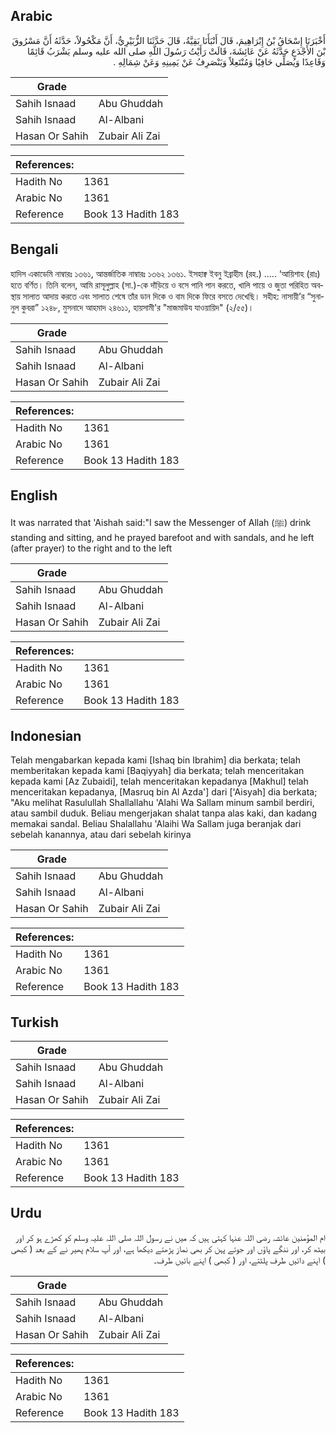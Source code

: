 ## Arabic


<div dir="rtl" lang="ar" style={{fontSize:'larger',backgroundColor:'#f8f9fa',padding:20}}>
أَخْبَرَنَا إِسْحَاقُ بْنُ إِبْرَاهِيمَ، قَالَ أَنْبَأَنَا بَقِيَّةُ، قَالَ حَدَّثَنَا الزُّبَيْرِيُّ، أَنَّ مَكْحُولاً، حَدَّثَهُ أَنَّ مَسْرُوقَ بْنَ الأَجْدَعِ حَدَّثَهُ عَنْ عَائِشَةَ، قَالَتْ رَأَيْتُ رَسُولَ اللَّهِ صلى الله عليه وسلم يَشْرَبُ قَائِمًا وَقَاعِدًا وَيُصَلِّي حَافِيًا وَمُنْتَعِلاً وَيَنْصَرِفُ عَنْ يَمِينِهِ وَعَنْ شِمَالِهِ ‏.‏
</div>
<div style={{backgroundColor:'#f8f9fa',padding:20, marginBottom: 10}}><table> <thead> <tr> <th>Grade</th> <th></th> </tr> </thead> <tbody> <tr><td>Sahih Isnaad</td><td>Abu Ghuddah</td></tr><tr><td>Sahih Isnaad</td><td>Al-Albani</td></tr><tr><td>Hasan Or Sahih</td><td>Zubair Ali Zai</td></tr></tbody></table><table> <thead> <tr> <th>References:</th> <th></th> </tr> </thead> <tbody><tr><td>Hadith No</td><td>1361</td></tr><tr><td>Arabic No</td><td>1361</td></tr><tr><td>Reference</td><td>Book 13 Hadith 183</td></tr></tbody></table></div>

## Bengali


<div dir="ltr" lang="bn" style={{fontSize:'larger',backgroundColor:'#f8f9fa',padding:20}}>
হাদিস একাডেমি নাম্বারঃ ১৩৬১, আন্তর্জাতিক নাম্বারঃ ১৩৬২ ১৩৬১. ইসহাক্ব ইবনু ইব্রাহীম (রহ.) ..... ‘আয়িশাহ (রাঃ) হতে বর্ণিত। তিনি বলেন, আমি রাসূলুল্লাহ (সা.)-কে দাঁড়িয়ে ও বসে পানি পান করতে, খালি পায়ে ও জুতা পরিহিত অবস্থায় সালাত আদায় করতে এবং সালাত শেষে তাঁর ডান দিকে ও বাম দিকে ফিরে বসতে দেখেছি। সহীহ: নাসায়ী’র “সুনানুল কুবরা” ১২৪৮, মুসনাদে আহমাদ ২৪৬১১, হায়সামী'র "মাজমাউয যাওয়ায়িদ" (২/৫৫)।
</div>
<div style={{backgroundColor:'#f8f9fa',padding:20, marginBottom: 10}}><table> <thead> <tr> <th>Grade</th> <th></th> </tr> </thead> <tbody> <tr><td>Sahih Isnaad</td><td>Abu Ghuddah</td></tr><tr><td>Sahih Isnaad</td><td>Al-Albani</td></tr><tr><td>Hasan Or Sahih</td><td>Zubair Ali Zai</td></tr></tbody></table><table> <thead> <tr> <th>References:</th> <th></th> </tr> </thead> <tbody><tr><td>Hadith No</td><td>1361</td></tr><tr><td>Arabic No</td><td>1361</td></tr><tr><td>Reference</td><td>Book 13 Hadith 183</td></tr></tbody></table></div>

## English


<div dir="ltr" lang="en" style={{fontSize:'larger',backgroundColor:'#f8f9fa',padding:20}}>
It was narrated that 'Aishah said:"I saw the Messenger of Allah (ﷺ) drink standing and sitting, and he prayed barefoot and with sandals, and he left (after prayer) to the right and to the left
</div>
<div style={{backgroundColor:'#f8f9fa',padding:20, marginBottom: 10}}><table> <thead> <tr> <th>Grade</th> <th></th> </tr> </thead> <tbody> <tr><td>Sahih Isnaad</td><td>Abu Ghuddah</td></tr><tr><td>Sahih Isnaad</td><td>Al-Albani</td></tr><tr><td>Hasan Or Sahih</td><td>Zubair Ali Zai</td></tr></tbody></table><table> <thead> <tr> <th>References:</th> <th></th> </tr> </thead> <tbody><tr><td>Hadith No</td><td>1361</td></tr><tr><td>Arabic No</td><td>1361</td></tr><tr><td>Reference</td><td>Book 13 Hadith 183</td></tr></tbody></table></div>

## Indonesian


<div dir="ltr" lang="id" style={{fontSize:'larger',backgroundColor:'#f8f9fa',padding:20}}>
Telah mengabarkan kepada kami [Ishaq bin Ibrahim] dia berkata; telah memberitakan kepada kami [Baqiyyah] dia berkata; telah menceritakan kepada kami [Az Zubaidi], telah menceritakan kepadanya [Makhul] telah menceritakan kepadanya, [Masruq bin Al Azda'] dari ['Aisyah] dia berkata; "Aku melihat Rasulullah Shallallahu 'Alahi Wa Sallam minum sambil berdiri, atau sambil duduk. Beliau mengerjakan shalat tanpa alas kaki, dan kadang memakai sandal. Beliau Shalallahu 'Alaihi Wa Sallam juga beranjak dari sebelah kanannya, atau dari sebelah kirinya
</div>
<div style={{backgroundColor:'#f8f9fa',padding:20, marginBottom: 10}}><table> <thead> <tr> <th>Grade</th> <th></th> </tr> </thead> <tbody> <tr><td>Sahih Isnaad</td><td>Abu Ghuddah</td></tr><tr><td>Sahih Isnaad</td><td>Al-Albani</td></tr><tr><td>Hasan Or Sahih</td><td>Zubair Ali Zai</td></tr></tbody></table><table> <thead> <tr> <th>References:</th> <th></th> </tr> </thead> <tbody><tr><td>Hadith No</td><td>1361</td></tr><tr><td>Arabic No</td><td>1361</td></tr><tr><td>Reference</td><td>Book 13 Hadith 183</td></tr></tbody></table></div>

## Turkish


<div dir="ltr" lang="tr" style={{fontSize:'larger',backgroundColor:'#f8f9fa',padding:20}}>

</div>
<div style={{backgroundColor:'#f8f9fa',padding:20, marginBottom: 10}}><table> <thead> <tr> <th>Grade</th> <th></th> </tr> </thead> <tbody> <tr><td>Sahih Isnaad</td><td>Abu Ghuddah</td></tr><tr><td>Sahih Isnaad</td><td>Al-Albani</td></tr><tr><td>Hasan Or Sahih</td><td>Zubair Ali Zai</td></tr></tbody></table><table> <thead> <tr> <th>References:</th> <th></th> </tr> </thead> <tbody><tr><td>Hadith No</td><td>1361</td></tr><tr><td>Arabic No</td><td>1361</td></tr><tr><td>Reference</td><td>Book 13 Hadith 183</td></tr></tbody></table></div>

## Urdu


<div dir="rtl" lang="ur" style={{fontSize:'larger',backgroundColor:'#f8f9fa',padding:20}}>
ام المؤمنین عائشہ رضی اللہ عنہا کہتی ہیں کہ میں نے رسول اللہ صلی اللہ علیہ وسلم کو کھڑے ہو کر اور بیٹھ کر، اور ننگے پاؤں اور جوتے پہن کر بھی نماز پڑھتے دیکھا ہے، اور آپ سلام پھیر نے کے بعد ( کبھی ) اپنے دائیں طرف پلٹتے، اور ( کبھی ) اپنے بائیں طرف۔
</div>
<div style={{backgroundColor:'#f8f9fa',padding:20, marginBottom: 10}}><table> <thead> <tr> <th>Grade</th> <th></th> </tr> </thead> <tbody> <tr><td>Sahih Isnaad</td><td>Abu Ghuddah</td></tr><tr><td>Sahih Isnaad</td><td>Al-Albani</td></tr><tr><td>Hasan Or Sahih</td><td>Zubair Ali Zai</td></tr></tbody></table><table> <thead> <tr> <th>References:</th> <th></th> </tr> </thead> <tbody><tr><td>Hadith No</td><td>1361</td></tr><tr><td>Arabic No</td><td>1361</td></tr><tr><td>Reference</td><td>Book 13 Hadith 183</td></tr></tbody></table></div>